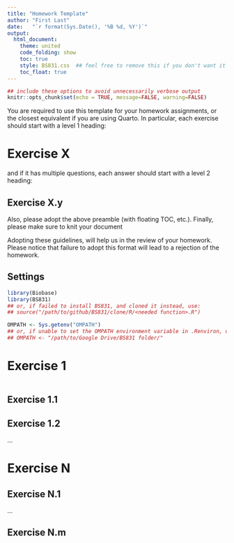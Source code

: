 ```yaml
---
title: "Homework Template"
author: "First Last"
date:   "`r format(Sys.Date(), '%B %d, %Y')`"
output:
  html_document:
    theme: united
    code_folding: show
    toc: true
    style: BS831.css  ## feel free to remove this if you don't want it
    toc_float: true
---
```


```r
## include these options to avoid unnecessarily verbose output
knitr::opts_chunk$set(echo = TRUE, message=FALSE, warning=FALSE)
```

You are required to use this template for your homework assignments, or the closest equivalent if you are using Quarto. In particular, each exercise should start with a level 1 heading:

# Exercise X

and if it has multiple questions, each answer should start with a level 2 heading:

## Exercise X.y

Also, please adopt the above preamble (with floating TOC, etc.). Finally, please make sure to knit your document

Adopting these guidelines, will help us in the review of your homework. Please notice that failure to adopt this format will lead to a rejection of the homework.

## Settings

```r
library(Biobase)
library(BS831)
## or, if failed to install BS831, and cloned it instead, use:
## source("/path/to/github/BS831/clone/R/<needed function>.R")

OMPATH <- Sys.getenv("OMPATH")
## or, if unable to set the OMPATH environment variable in .Renviron, use:
## OMPATH <- "/path/to/Google Drive/BS831 folder/"
```

# Exercise 1

```r
```

## Exercise 1.1

## Exercise 1.2

...

# Exercise N

## Exercise N.1

...

## Exercise N.m
